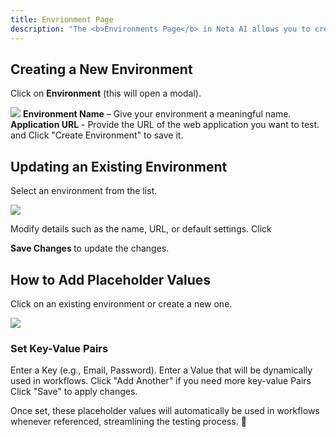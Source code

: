 ```yaml
---
title: Envrionment Page
description: "The <b>Environments Page</b> in Nota AI allows you to create and manage testing environments where workflows are executed. Each environment serves as a <b>dedicated testing space</b>, ensuring your workflows run in the correct context."
---
```


## Creating a New Environment

Click on <b>Environment</b> (this will open a modal).

<img
  src="/images/environment-create.png"
  className="w-full rounded-xl shadow-xl"
/>
<b>Environment Name</b> – Give your environment a meaningful name. <br />
<b>Application URL</b> - Provide the URL of the web application you want to
test. and Click "Create Environment" to save it.

## Updating an Existing Environment

Select an environment from the list.

<img
  src="/images/environment-settings.png"
  className="w-full rounded-xl shadow-xl"
/>

Modify details such as the name, URL, or default settings. Click

<b>Save Changes </b> to update the changes.

## How to Add Placeholder Values

Click on an existing environment or create a new one.

<img
  src="/images/environment-config.png"
  className="w-full rounded-xl shadow-xl"
/>

### Set Key-Value Pairs

Enter a Key (e.g., Email, Password).
Enter a Value that will be dynamically used in workflows.
Click "Add Another" if you need more key-value Pairs
Click "Save" to apply changes.

Once set, these placeholder values will automatically be used in workflows whenever referenced, streamlining the testing process. 🚀
